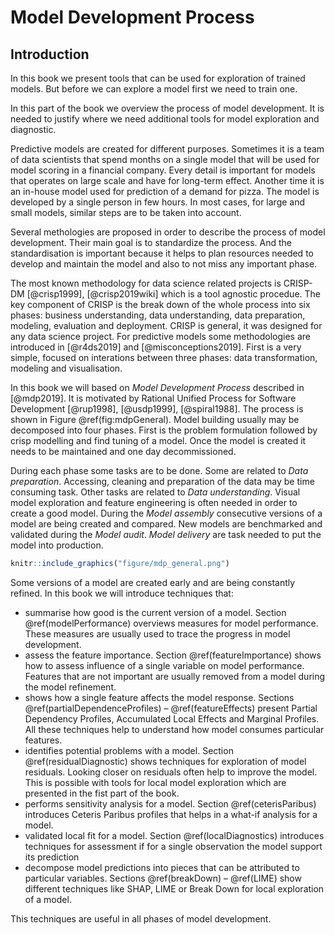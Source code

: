 # Model Development Process {#modelDevelopmentProcess}

## Introduction {#MDPIntro}

In this book we present tools that can be used for exploration of trained models. But before we can explore a model first we need to train one.

In this part of the book we overview the process of model development. It is needed to justify where we need additional tools for model exploration and diagnostic.

Predictive models are created for different purposes. Sometimes it is a team of data scientists that spend months on a single model that will be used for model scoring in a financial company. Every detail is important for models that operates on large scale and have for long-term effect. Another time it is an in-house model used for prediction of a demand for pizza. The model is developed by a single person in few hours. In most cases, for large and small models, similar steps are to be taken into account.

Several methologies are proposed in order to describe the process of model development. Their main goal is to standardize the process. And the standardisation is important because it helps to plan resources needed to develop and maintain the model and also to not miss any important phase.

The most known methodology for data science related projects is CRISP-DM [@crisp1999], [@crisp2019wiki] which is a tool agnostic procedue. The key component of CRISP is the break down of the whole process into six phases: business understanding, data understanding, data preparation, modeling, evaluation and deployment. CRISP is general, it was designed for any data science project. For predictive models some methodologies are introduced in [@r4ds2019] and [@misconceptions2019]. First is a very simple, focused on interations between three phases: data transformation, modeling and visualisation. 

In this book we will based on *Model Development Process* described in [@mdp2019]. It is motivated by Rational Unified Process for Software Development [@rup1998], [@usdp1999], [@spiral1988]. The process is shown in Figure \@ref(fig:mdpGeneral). Model building usually may be decomposed into four phases. First is the problem formulation followed by crisp modelling and find tuning of a model. Once the model is created it needs to be maintained and one day decommissioned. 

During each phase some tasks are to be done. Some are related to *Data preparation*. Accessing, cleaning and preparation of the data may be time consuming task. Other tasks are related to *Data understanding*. Visual model exploration and feature engineering is often needed in order to create a good model. During the *Model assembly* consecutive versions of a model are being created and compared. New models are benchmarked and validated during the *Model audit*. *Model delivery* are task needed to put the model into production.

```r
knitr::include_graphics("figure/mdp_general.png")
```

Some versions of a model are created early and are being constantly refined. In this book we will introduce techniques that: 

* summarise how good is the current version of a model. Section \@ref(modelPerformance) overviews measures for model performance. These measures are usually used to trace the progress in model development.
* assess the feature importance. Section \@ref(featureImportance) shows how to assess influence of a single variable on model performance. Features that are not important are usually removed from a model during the model refinement. 
* shows how a single feature affects the model response. Sections \@ref(partialDependenceProfiles) -- \@ref(featureEffects) present Partial Dependency Profiles, Accumulated Local Effects and Marginal Profiles. All these techniques help to understand how model consumes particular features. 
* identifies potential problems with a model. Section \@ref(residualDiagnostic) shows techniques for exploration of model residuals. Looking closer on residuals often help to improve the model. This is possible with tools for local model exploration which are presented in the fist part of the book.
* performs sensitivity analysis for a model. Section \@ref(ceterisParibus) introduces Ceteris Paribus profiles that helps in a what-if analysis for a model.
* validated local fit for a model. Section \@ref(localDiagnostics) introduces techniques for assessment if for a single observation the model support its prediction
* decompose model predictions into pieces that can be attributed to particular variables.  Sections \@ref(breakDown) -- \@ref(LIME) show different techniques like SHAP, LIME or Break Down for local exploration of a model.


This techniques are useful in all phases of model development.


